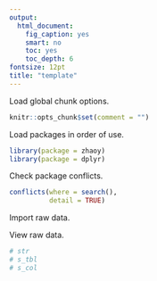 ```yaml
---
output:
  html_document:
    fig_caption: yes
    smart: no
    toc: yes
    toc_depth: 6
fontsize: 12pt
title: "template"
---
```


Load global chunk options.

```r
knitr::opts_chunk$set(comment = "")
```

Load packages in order of use.

```r
library(package = zhaoy)
library(package = dplyr)
```

Check package conflicts.

```r
conflicts(where = search(),
          detail = TRUE)
```

Import raw data.

View raw data.

```r
# str
# s_tbl
# s_col
```